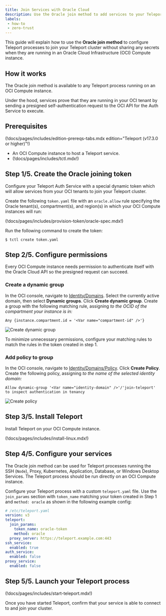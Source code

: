 ```yaml
---
title: Join Services with Oracle Cloud
description: Use the Oracle join method to add services to your Teleport cluster.
labels:
 - how-to
 - zero-trust
---
```


This guide will explain how to use the **Oracle join method** to configure
Teleport processes to join your Teleport cluster without sharing any secrets
when they are running in an Oracle Cloud Infrastructure (OCI) Compute instance.

## How it works

The Oracle join method is available to any Teleport process running on an
OCI Compute instance.

Under the hood, services prove that they are running in your OCI tenant by
sending a presigned self-authentication request to the OCI API for the Auth
Service to execute.

## Prerequisites

(!docs/pages/includes/edition-prereqs-tabs.mdx edition="Teleport (v17.3.0 or higher)"!)

- An OCI Compute instance to host a Teleport service.
- (!docs/pages/includes/tctl.mdx!)

## Step 1/5. Create the Oracle joining token

Configure your Teleport Auth Service with a special dynamic token which will
allow services from your OCI tenants to join your Teleport cluster.

Create the following `token.yaml` file with an `oracle.allow` rule specifying
the Oracle tenant(s), compartment(s), and region(s) in which your OCI
Compute instances will run:

(!docs/pages/includes/provision-token/oracle-spec.mdx!)

Run the following command to create the token:

```code
$ tctl create token.yaml
```

## Step 2/5. Configure permissions

Every OCI Compute instance needs permission to authenticate itself with the
Oracle Cloud API so the presigned request can succeed.

### Create a dynamic group

In the OCI console, navigate to
[Identity/Domains](https://cloud.oracle.com/identity/domains).
Select the currently active domain, then select **Dynamic groups**. Click **Create dynamic
group**. Create a group with the following matching rule, assigning 
<Var name="compartment-id" /> to the OCID of the compartment your instance is
in:

```code
Any {instance.compartment.id = '<Var name="compartment-id" />'}
```

![Create dynamic group](../../../img/oracle/oracle-join-dynamic-group@2x.png)

<Admonition type="tip">

To minimize unnecessary permissions, configure your matching rules to match
the rules in the token created in step 1.

</Admonition>

### Add policy to group

In the OCI console, navigate to
[Identity/Domains/Policy](https://cloud.oracle.com/identity/domains/policies).
Click **Create Policy**. Create the following policy, assigning 
<Var name="identity-domain" /> to the name of the selected identity domain:

```code
Allow dynamic-group '<Var name="identity-domain" />'/'join-teleport' to inspect authentication in tenancy
```

![Create policy](../../../img/oracle/oracle-join-policy@2x.png)

## Step 3/5. Install Teleport

Install Teleport on your OCI Compute instance.

(!docs/pages/includes/install-linux.mdx!)

## Step 4/5. Configure your services

The Oracle join method can be used for Teleport processes running the SSH (`Node`), Proxy,
Kubernetes, Application, Database, or Windows Desktop Services. The Teleport
process should be run directly on an OCI Compute instance.

Configure your Teleport process with a custom `teleport.yaml` file. Use the
`join_params` section with `token_name` matching your token created in Step 1
and `method: oracle` as shown in the following example config:

```yaml
# /etc/teleport.yaml
version: v3
teleport:
  join_params:
    token_name: oracle-token
    method: oracle
  proxy_server: https://teleport.example.com:443
ssh_service:
  enabled: true
auth_service:
  enabled: false
proxy_service:
  enabled: false
```

## Step 5/5. Launch your Teleport process

(!docs/pages/includes/start-teleport.mdx!)

Once you have started Teleport, confirm that your service is able to connect to
and join your cluster.
